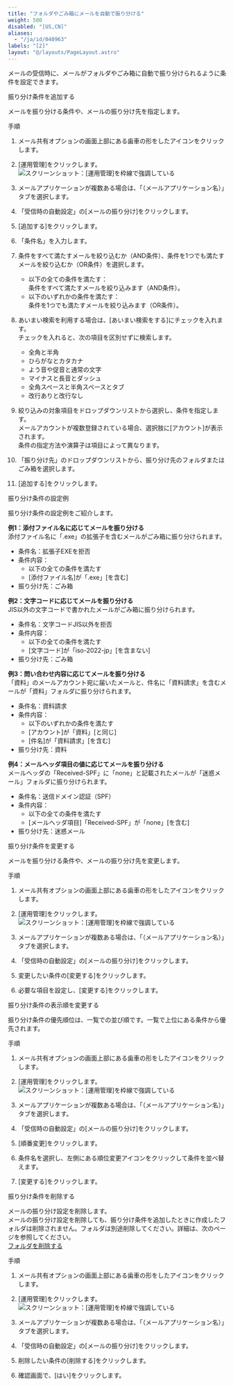 ```yaml
---
title: "フォルダやごみ箱にメールを自動で振り分ける"
weight: 500
disabled: "[US,CN]"
aliases:
  - "/ja/id/040963"
labels: "[2]"
layout: "@/layouts/PageLayout.astro"
---
```




メールの受信時に、メールがフォルダやごみ箱に自動で振り分けられるように条件を設定できます。

<Heading id="m_list_categorize_m_auto_sort_10">振り分け条件を追加する</Heading>

メールを振り分ける条件や、メールの振り分け先を指定します。

<Heading level={3} id="m_list_categorize_m_auto_sort_1010">手順</Heading>

1. メール共有オプションの画面上部にある歯車の形をしたアイコンをクリックします。

1. [運用管理]をクリックします。
    <Img src="/k/kintone/img-ja/m_set_item_02.png" alt="スクリーンショット：[運用管理]を枠線で強調している" />

1. メールアプリケーションが複数ある場合は、「（メールアプリケーション名）」タブを選択します。

1. 「受信時の自動設定」の[メールの振り分け]をクリックします。

1. [追加する]をクリックします。

1. 「条件名」を入力します。

1. 条件をすべて満たすメールを絞り込むか（AND条件）、条件を1つでも満たすメールを絞り込むか（OR条件）を選択します。

   * 以下の全ての条件を満たす：  
     条件をすべて満たすメールを絞り込みます（AND条件）。
   * 以下のいずれかの条件を満たす：  
     条件を1つでも満たすメールを絞り込みます（OR条件）。

1. あいまい検索を利用する場合は、[あいまい検索をする]にチェックを入れます。  
チェックを入れると、次の項目を区別せずに検索します。

   * 全角と半角
   * ひらがなとカタカナ
   * よう音や促音と通常の文字
   * マイナスと長音とダッシュ
   * 全角スペースと半角スペースとタブ
   * 改行ありと改行なし

1. 絞り込みの対象項目をドロップダウンリストから選択し、条件を指定します。  
メールアカウントが複数登録されている場合、選択肢に[アカウント]が表示されます。  
条件の指定方法や演算子は項目によって異なります。

1. 「振り分け先」のドロップダウンリストから、振り分け先のフォルダまたはごみ箱を選択します。

1. [追加する]をクリックします。

<Heading level={3} id="m_list_categorize_m_auto_sort_1020">振り分け条件の設定例</Heading>

振り分け条件の設定例をご紹介します。

**例1：添付ファイル名に応じてメールを振り分ける**  
添付ファイル名に「.exe」の拡張子を含むメールがごみ箱に振り分けられます。
<Graynote>

* 条件名：拡張子EXEを拒否
* 条件内容：  
  * 以下の全ての条件を満たす
  * [添付ファイル名]が「.exe」[を含む]
* 振り分け先：ごみ箱
</Graynote>

**例2：文字コードに応じてメールを振り分ける**  
JIS以外の文字コードで書かれたメールがごみ箱に振り分けられます。
<Graynote>

* 条件名：文字コードJIS以外を拒否
* 条件内容：  
  * 以下の全ての条件を満たす
  * [文字コード]が「iso-2022-jp」[を含まない]
* 振り分け先：ごみ箱
</Graynote>

**例3：問い合わせ内容に応じてメールを振り分ける**  
「資料」のメールアカウント宛に届いたメールと、件名に「資料請求」を含むメールが「資料」フォルダに振り分けられます。
<Graynote>

* 条件名：資料請求
* 条件内容：  
  * 以下のいずれかの条件を満たす
  * [アカウント]が「資料」[と同じ]
  * [件名]が「資料請求」[を含む]
* 振り分け先：資料
</Graynote>

**例4：メールヘッダ項目の値に応じてメールを振り分ける**  
メールヘッダの「Received-SPF」に「none」と記載されたメールが「迷惑メール」フォルダに振り分けられます。
<Graynote>

* 条件名：送信ドメイン認証（SPF）
* 条件内容：  
  * 以下の全ての条件を満たす
  * [メールヘッダ項目]「Received-SPF」が「none」[を含む]
* 振り分け先：迷惑メール
</Graynote>

<Heading id="m_list_categorize_m_auto_sort_20">振り分け条件を変更する</Heading>

メールを振り分ける条件や、メールの振り分け先を変更します。

<Heading level={3} id="m_list_categorize_m_auto_sort_2010">手順</Heading>

1. メール共有オプションの画面上部にある歯車の形をしたアイコンをクリックします。

1. [運用管理]をクリックします。
    <Img src="/k/kintone/img-ja/m_set_item_02.png" alt="スクリーンショット：[運用管理]を枠線で強調している" />

1. メールアプリケーションが複数ある場合は、「（メールアプリケーション名）」タブを選択します。

1. 「受信時の自動設定」の[メールの振り分け]をクリックします。

1. 変更したい条件の[変更する]をクリックします。

1. 必要な項目を設定し、[変更する]をクリックします。

<Heading id="m_list_categorize_m_auto_sort_30">振り分け条件の表示順を変更する</Heading>

振り分け条件の優先順位は、一覧での並び順です。一覧で上位にある条件から優先されます。

<Heading level={3} id="m_list_categorize_m_auto_sort_3010">手順</Heading>

1. メール共有オプションの画面上部にある歯車の形をしたアイコンをクリックします。

1. [運用管理]をクリックします。
    <Img src="/k/kintone/img-ja/m_set_item_02.png" alt="スクリーンショット：[運用管理]を枠線で強調している" />

1. メールアプリケーションが複数ある場合は、「（メールアプリケーション名）」タブを選択します。

1. 「受信時の自動設定」の[メールの振り分け]をクリックします。

1. [順番変更]をクリックします。

1. 条件名を選択し、左側にある順位変更アイコンをクリックして条件を並べ替えます。

1. [変更する]をクリックします。

<Heading id="m_list_categorize_m_auto_sort_40">振り分け条件を削除する</Heading>

メールの振り分け設定を削除します。  
メールの振り分け設定を削除しても、振り分け条件を追加したときに作成したフォルダは削除されません。フォルダは別途削除してください。詳細は、次のページを参照してください。  
[フォルダを削除する](/k/ja/id/040961.html#m_list_categorize_m_set_folder_40)

<Heading level={3} id="m_list_categorize_m_auto_sort_4010">手順</Heading>

1. メール共有オプションの画面上部にある歯車の形をしたアイコンをクリックします。

1. [運用管理]をクリックします。
    <Img src="/k/kintone/img-ja/m_set_item_02.png" alt="スクリーンショット：[運用管理]を枠線で強調している" />

1. メールアプリケーションが複数ある場合は、「（メールアプリケーション名）」タブを選択します。

1. 「受信時の自動設定」の[メールの振り分け]をクリックします。

1. 削除したい条件の[削除する]をクリックします。

1. 確認画面で、[はい]をクリックします。

